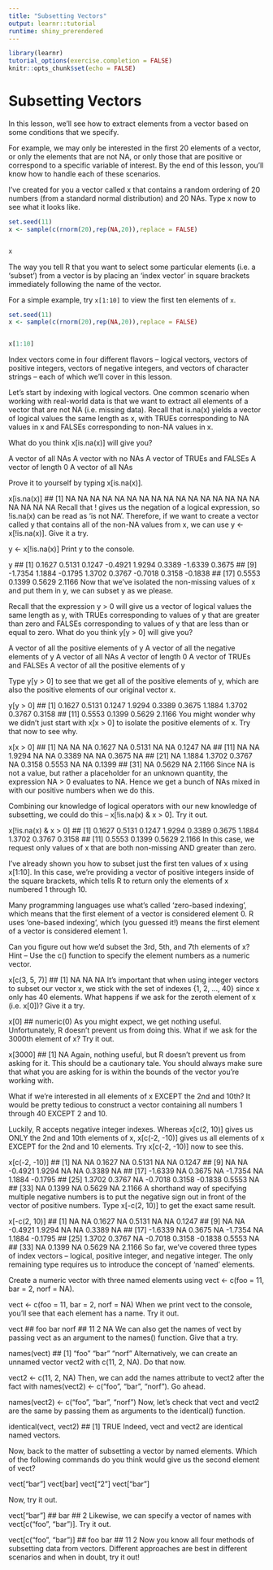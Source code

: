 ```yaml
---
title: "Subsetting Vectors"
output: learnr::tutorial
runtime: shiny_prerendered
---
```


```r
library(learnr)
tutorial_options(exercise.completion = FALSE)
knitr::opts_chunk$set(echo = FALSE)
```

# Subsetting Vectors
In this lesson, we’ll see how to extract elements from a vector based on some conditions that we specify.

For example, we may only be interested in the first 20 elements of a vector, or only the elements that are not NA, or only those that are positive or correspond to a specific variable of interest. By the end of this lesson, you’ll know how to handle each of these scenarios.

I’ve created for you a vector called x that contains a random ordering of 20 numbers (from a standard normal distribution) and 20 NAs. Type x now to see what it looks like.

```r
set.seed(11)
x <- sample(c(rnorm(20),rep(NA,20)),replace = FALSE)
```
```r

```
```r
x
```

The way you tell R that you want to select some particular elements (i.e. a ‘subset’) from a vector is by placing an ‘index vector’ in square brackets immediately following the name of the vector.

For a simple example, try `x[1:10]` to view the first ten elements of `x`.

```r
set.seed(11)
x <- sample(c(rnorm(20),rep(NA,20)),replace = FALSE)
```
```r

```
```r
x[1:10]
```

Index vectors come in four different flavors – logical vectors, vectors of positive integers, vectors of negative integers, and vectors of character strings – each of which we’ll cover in this lesson.

Let’s start by indexing with logical vectors. One common scenario when working with real-world data is that we want to extract all elements of a vector that are not NA (i.e. missing data). Recall that is.na(x) yields a vector of logical values the same length as x, with TRUEs corresponding to NA values in x and FALSEs corresponding to non-NA values in x.

What do you think x[is.na(x)] will give you?

A vector of all NAs
A vector with no NAs
A vector of TRUEs and FALSEs
A vector of length 0
A vector of all NAs

Prove it to yourself by typing x[is.na(x)].

x[is.na(x)]
##  [1] NA NA NA NA NA NA NA NA NA NA NA NA NA NA NA NA NA NA NA NA
Recall that ! gives us the negation of a logical expression, so !is.na(x) can be read as ‘is not NA’. Therefore, if we want to create a vector called y that contains all of the non-NA values from x, we can use y <- x[!is.na(x)]. Give it a try.

y <- x[!is.na(x)]
Print y to the console.

y
##  [1]  0.1627  0.5131  0.1247 -0.4921  1.9294  0.3389 -1.6339  0.3675
##  [9] -1.7354  1.1884 -0.1795  1.3702  0.3767 -0.7018  0.3158 -0.1838
## [17]  0.5553  0.1399  0.5629  2.1166
Now that we’ve isolated the non-missing values of x and put them in y, we can subset y as we please.

Recall that the expression y > 0 will give us a vector of logical values the same length as y, with TRUEs corresponding to values of y that are greater than zero and FALSEs corresponding to values of y that are less than or equal to zero. What do you think y[y > 0] will give you?

A vector of all the positive elements of y
A vector of all the negative elements of y
A vector of all NAs
A vector of length 0
A vector of TRUEs and FALSEs
A vector of all the positive elements of y

Type y[y > 0] to see that we get all of the positive elements of y, which are also the positive elements of our original vector x.

y[y > 0]
##  [1] 0.1627 0.5131 0.1247 1.9294 0.3389 0.3675 1.1884 1.3702 0.3767 0.3158
## [11] 0.5553 0.1399 0.5629 2.1166
You might wonder why we didn’t just start with x[x > 0] to isolate the positive elements of x. Try that now to see why.

x[x > 0]
##  [1]     NA     NA     NA 0.1627     NA 0.5131     NA     NA 0.1247     NA
## [11]     NA     NA 1.9294     NA     NA 0.3389     NA     NA 0.3675     NA
## [21]     NA 1.1884 1.3702 0.3767     NA 0.3158 0.5553     NA     NA 0.1399
## [31]     NA 0.5629     NA 2.1166
Since NA is not a value, but rather a placeholder for an unknown quantity, the expression NA > 0 evaluates to NA. Hence we get a bunch of NAs mixed in with our positive numbers when we do this.

Combining our knowledge of logical operators with our new knowledge of subsetting, we could do this – x[!is.na(x) & x > 0]. Try it out.

x[!is.na(x) & x > 0]
##  [1] 0.1627 0.5131 0.1247 1.9294 0.3389 0.3675 1.1884 1.3702 0.3767 0.3158
## [11] 0.5553 0.1399 0.5629 2.1166
In this case, we request only values of x that are both non-missing AND greater than zero.

I’ve already shown you how to subset just the first ten values of x using x[1:10]. In this case, we’re providing a vector of positive integers inside of the square brackets, which tells R to return only the elements of x numbered 1 through 10.

Many programming languages use what’s called ‘zero-based indexing’, which means that the first element of a vector is considered element 0. R uses ‘one-based indexing’, which (you guessed it!) means the first element of a vector is considered element 1.

Can you figure out how we’d subset the 3rd, 5th, and 7th elements of x? Hint – Use the c() function to specify the element numbers as a numeric vector.

x[c(3, 5, 7)]
## [1] NA NA NA
It’s important that when using integer vectors to subset our vector x, we stick with the set of indexes {1, 2, …, 40} since x only has 40 elements. What happens if we ask for the zeroth element of x (i.e. x[0])? Give it a try.

x[0]
## numeric(0)
As you might expect, we get nothing useful. Unfortunately, R doesn’t prevent us from doing this. What if we ask for the 3000th element of x? Try it out.

x[3000]
## [1] NA
Again, nothing useful, but R doesn’t prevent us from asking for it. This should be a cautionary tale. You should always make sure that what you are asking for is within the bounds of the vector you’re working with.

What if we’re interested in all elements of x EXCEPT the 2nd and 10th? It would be pretty tedious to construct a vector containing all numbers 1 through 40 EXCEPT 2 and 10.

Luckily, R accepts negative integer indexes. Whereas x[c(2, 10)] gives us ONLY the 2nd and 10th elements of x, x[c(-2, -10)] gives us all elements of x EXCEPT for the 2nd and 10 elements. Try x[c(-2, -10)] now to see this.

x[c(-2, -10)]
##  [1]      NA      NA  0.1627      NA  0.5131      NA      NA  0.1247
##  [9]      NA      NA -0.4921  1.9294      NA      NA  0.3389      NA
## [17] -1.6339      NA  0.3675      NA -1.7354      NA  1.1884 -0.1795
## [25]  1.3702  0.3767      NA -0.7018  0.3158 -0.1838  0.5553      NA
## [33]      NA  0.1399      NA  0.5629      NA  2.1166
A shorthand way of specifying multiple negative numbers is to put the negative sign out in front of the vector of positive numbers. Type x[-c(2, 10)] to get the exact same result.

x[-c(2, 10)]
##  [1]      NA      NA  0.1627      NA  0.5131      NA      NA  0.1247
##  [9]      NA      NA -0.4921  1.9294      NA      NA  0.3389      NA
## [17] -1.6339      NA  0.3675      NA -1.7354      NA  1.1884 -0.1795
## [25]  1.3702  0.3767      NA -0.7018  0.3158 -0.1838  0.5553      NA
## [33]      NA  0.1399      NA  0.5629      NA  2.1166
So far, we’ve covered three types of index vectors – logical, positive integer, and negative integer. The only remaining type requires us to introduce the concept of ‘named’ elements.

Create a numeric vector with three named elements using vect <- c(foo = 11, bar = 2, norf = NA).

vect <- c(foo = 11, bar = 2, norf = NA)
When we print vect to the console, you’ll see that each element has a name. Try it out.

vect
##  foo  bar norf 
##   11    2   NA
We can also get the names of vect by passing vect as an argument to the names() function. Give that a try.

names(vect)
## [1] "foo"  "bar"  "norf"
Alternatively, we can create an unnamed vector vect2 with c(11, 2, NA). Do that now.

vect2 <- c(11, 2, NA)
Then, we can add the names attribute to vect2 after the fact with names(vect2) <- c(“foo”, “bar”, “norf”). Go ahead.

names(vect2) <- c("foo", "bar", "norf")
Now, let’s check that vect and vect2 are the same by passing them as arguments to the identical() function.

identical(vect, vect2)
## [1] TRUE
Indeed, vect and vect2 are identical named vectors.

Now, back to the matter of subsetting a vector by named elements. Which of the following commands do you think would give us the second element of vect?

vect[“bar”]
vect[bar]
vect[“2”]
vect[“bar”]

Now, try it out.

vect["bar"]
## bar 
##   2
Likewise, we can specify a vector of names with vect[c(“foo”, “bar”)]. Try it out.

vect[c("foo", "bar")]
## foo bar 
##  11   2
Now you know all four methods of subsetting data from vectors. Different approaches are best in different scenarios and when in doubt, try it out!